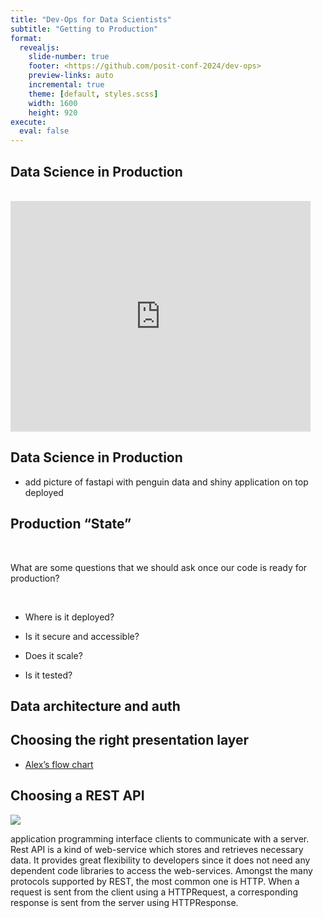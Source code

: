 ```yaml
---
title: "Dev-Ops for Data Scientists"
subtitle: "Getting to Production"
format: 
  revealjs:
    slide-number: true
    footer: <https://github.com/posit-conf-2024/dev-ops>
    preview-links: auto
    incremental: true
    theme: [default, styles.scss]
    width: 1600
    height: 920
execute: 
  eval: false
---
```


## Data Science in Production

<br> <iframe src="https://giphy.com/embed/4oMoIbIQrvCjm" width="480" height="369" frameBorder="0" class="giphy-embed" allowFullScreen></iframe>

## Data Science in Production

-   add picture of fastapi with penguin data and shiny application on top deployed

## Production "State"

<br>

What are some questions that we should ask once our code is ready for production?

<br>

-   Where is it deployed?

-   Is it secure and accessible?

-   Does it scale?

-   Is it tested?

## Data architecture and auth

## Choosing the right presentation layer

-   [Alex's flow chart](https://do4ds.com/chapters/sec1/1-2-proj-arch.html)

## Choosing a REST API

![](images/what_is_rest_api.png)

::: notes
application programming interface clients to communicate with a server. Rest API is a kind of web-service which stores and retrieves necessary data. It provides great flexibility to developers since it does not need any dependent code libraries to access the web-services. Amongst the many protocols supported by REST, the most common one is HTTP. When a request is sent from the client using a HTTPRequest, a corresponding response is sent from the server using HTTPResponse.
:::

